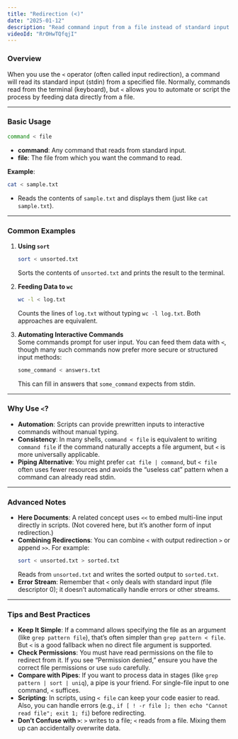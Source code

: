 ```yaml
---
title: "Redirection (<)"
date: "2025-01-12"
description: "Read command input from a file instead of standard input."
videoId: "RrOHwTQfqjI"
---
```


### Overview

When you use the `<` operator (often called input redirection), a command will read its standard input (stdin) from a specified file. Normally, commands read from the terminal (keyboard), but `<` allows you to automate or script the process by feeding data directly from a file.

---

### Basic Usage

```bash
command < file
```
- **command**: Any command that reads from standard input.
- **file**: The file from which you want the command to read.

**Example**:
```bash
cat < sample.txt
```
- Reads the contents of `sample.txt` and displays them (just like `cat sample.txt`).

---

### Common Examples

1. **Using `sort`**  
   ```bash
   sort < unsorted.txt
   ```
   Sorts the contents of `unsorted.txt` and prints the result to the terminal.

2. **Feeding Data to `wc`**  
   ```bash
   wc -l < log.txt
   ```
   Counts the lines of `log.txt` without typing `wc -l log.txt`. Both approaches are equivalent.

3. **Automating Interactive Commands**  
   Some commands prompt for user input. You can feed them data with `<`, though many such commands now prefer more secure or structured input methods:
   ```bash
   some_command < answers.txt
   ```
   This can fill in answers that `some_command` expects from stdin.

---

### Why Use `<`?

- **Automation**: Scripts can provide prewritten inputs to interactive commands without manual typing.  
- **Consistency**: In many shells, `command < file` is equivalent to writing `command file` if the command naturally accepts a file argument, but `<` is more universally applicable.  
- **Piping Alternative**: You might prefer `cat file | command`, but `< file` often uses fewer resources and avoids the “useless cat” pattern when a command can already read stdin.

---

### Advanced Notes

- **Here Documents**: A related concept uses `<<` to embed multi-line input directly in scripts. (Not covered here, but it’s another form of input redirection.)
- **Combining Redirections**: You can combine `<` with output redirection `>` or append `>>`. For example:
  ```bash
  sort < unsorted.txt > sorted.txt
  ```
  Reads from `unsorted.txt` and writes the sorted output to `sorted.txt`.
- **Error Stream**: Remember that `<` only deals with standard input (file descriptor 0); it doesn’t automatically handle errors or other streams.

---

### Tips and Best Practices

- **Keep It Simple**: If a command allows specifying the file as an argument (like `grep pattern file`), that’s often simpler than `grep pattern < file`. But `<` is a good fallback when no direct file argument is supported.
- **Check Permissions**: You must have read permissions on the file to redirect from it. If you see “Permission denied,” ensure you have the correct file permissions or use `sudo` carefully.
- **Compare with Pipes**: If you want to process data in stages (like `grep pattern | sort | uniq`), a pipe is your friend. For single-file input to one command, `<` suffices.
- **Scripting**: In scripts, using `< file` can keep your code easier to read. Also, you can handle errors (e.g., `if [ ! -r file ]; then echo "Cannot read file"; exit 1; fi`) before redirecting.
- **Don’t Confuse with `>`**: `>` writes to a file; `<` reads from a file. Mixing them up can accidentally overwrite data.